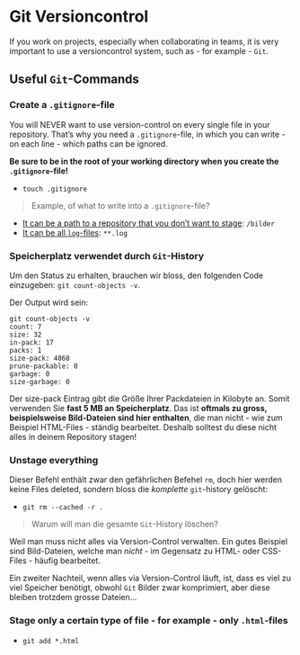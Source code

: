 # Git Versioncontrol

If you work on projects, especially when collaborating in teams, it is very important to use a versioncontrol system, such as - for example - `Git`.


## Useful `Git`-Commands

### Create a `.gitignore`-file

You will NEVER want to use version-control on every single file in your repository. That's why you need a `.gitignore`-file, in which you can write - on each line - which paths can be ignored. 

**Be sure to be in the root of your working directory when you create the `.gitignore`-file!**

- `touch .gitignore`

> Example, of what to write into a `.gitignore`-file?

- <u>It can be a path to a repository that you don't want to stage</u>: `/bilder`
- <u>It can be all `log`-files</u>: `**.log`

### Speicherplatz verwendet durch `Git`-History

Um den Status zu erhalten, brauchen wir bloss, den folgenden Code einzugeben: 
`git count-objects -v`.

Der Output wird sein:

``` 
git count-objects -v
count: 7
size: 32
in-pack: 17
packs: 1
size-pack: 4868
prune-packable: 0
garbage: 0
size-garbage: 0
```

Der size-pack Eintrag gibt die Größe Ihrer Packdateien in Kilobyte an. Somit verwenden Sie **fast 5 MB an Speicherplatz**. Das ist **oftmals zu gross, beispielsweise Bild-Dateien sind hier enthalten**, die man nicht - wie zum Beispiel HTML-Files - ständig bearbeitet. Deshalb solltest du diese nicht alles in deinem Repository stagen!

### Unstage everything

Dieser Befehl enthält zwar den gefährlichen Befehel `rm`, doch hier werden keine Files deleted, sondern bloss die _komplette_ `git`-history gelöscht:

- `git rm --cached -r .`

> Warum will man die gesamte `Git`-History löschen?

Weil man muss nicht alles via Version-Control verwalten. Ein gutes Beispiel sind Bild-Dateien, welche man _nicht_ - im Gegensatz zu HTML- oder CSS-Files - häufig bearbeitet. 

Ein zweiter Nachteil, wenn alles via Version-Control läuft, ist, dass es viel zu viel Speicher benötigt, obwohl `Git` Bilder zwar komprimiert, aber diese bleiben trotzdem grosse Dateien...

### Stage only a certain type of file - for example - only `.html`-files

- `git add *.html`
